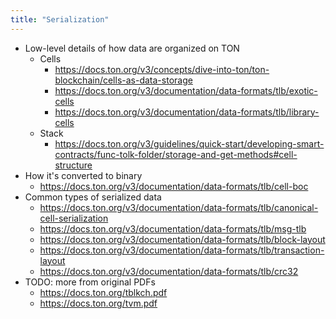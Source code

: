 ```yaml
---
title: "Serialization"
---
```


- Low-level details of how data are organized on TON
    - Cells
        - https://docs.ton.org/v3/concepts/dive-into-ton/ton-blockchain/cells-as-data-storage
        - https://docs.ton.org/v3/documentation/data-formats/tlb/exotic-cells
        - https://docs.ton.org/v3/documentation/data-formats/tlb/library-cells
    - Stack
        - https://docs.ton.org/v3/guidelines/quick-start/developing-smart-contracts/func-tolk-folder/storage-and-get-methods#cell-structure
- How it's converted to binary
    - https://docs.ton.org/v3/documentation/data-formats/tlb/cell-boc
- Common types of serialized data
    - https://docs.ton.org/v3/documentation/data-formats/tlb/canonical-cell-serialization
    - https://docs.ton.org/v3/documentation/data-formats/tlb/msg-tlb
    - https://docs.ton.org/v3/documentation/data-formats/tlb/block-layout
    - https://docs.ton.org/v3/documentation/data-formats/tlb/transaction-layout
    - https://docs.ton.org/v3/documentation/data-formats/tlb/crc32
- TODO: more from original PDFs
    - https://docs.ton.org/tblkch.pdf
    - https://docs.ton.org/tvm.pdf
